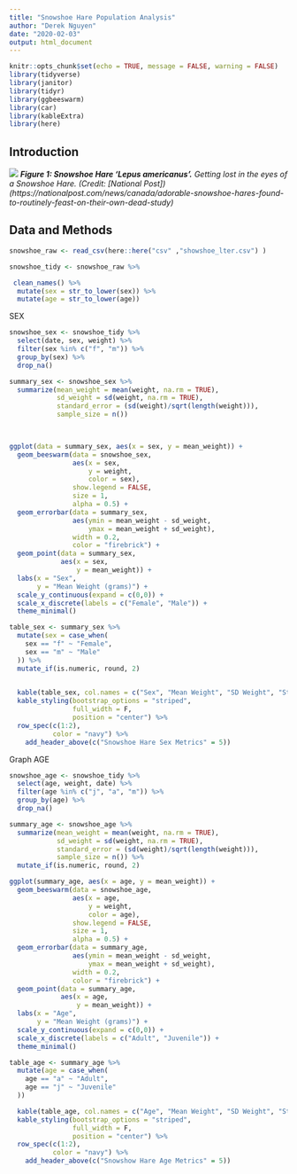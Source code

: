 ```yaml
---
title: "Snowshoe Hare Population Analysis"
author: "Derek Nguyen"
date: "2020-02-03"
output: html_document
---
```


```r
knitr::opts_chunk$set(echo = TRUE, message = FALSE, warning = FALSE)
library(tidyverse)
library(janitor)
library(tidyr)
library(ggbeeswarm)
library(car)
library(kableExtra)
library(here)
```

## Introduction


![](https://nationalpostcom.files.wordpress.com/2019/01/es_jackrabbit_2.jpg?w=640&quality=60&strip=all)
***Figure 1: Snowshoe Hare 'Lepus americanus'.*** *Getting lost in the eyes of a Snowshoe Hare. (Credit: [National Post])(https://nationalpost.com/news/canada/adorable-snowshoe-hares-found-to-routinely-feast-on-their-own-dead-study)*




## Data and Methods

```r
snowshoe_raw <- read_csv(here::here("csv" ,"showshoe_lter.csv") )
```

```r
snowshoe_tidy <- snowshoe_raw %>% 

 clean_names() %>% 
  mutate(sex = str_to_lower(sex)) %>% 
  mutate(age = str_to_lower(age)) 
```


 


SEX
```r
snowshoe_sex <- snowshoe_tidy %>% 
  select(date, sex, weight) %>% 
  filter(sex %in% c("f", "m")) %>% 
  group_by(sex) %>% 
  drop_na()

summary_sex <- snowshoe_sex %>% 
  summarize(mean_weight = mean(weight, na.rm = TRUE),
            sd_weight = sd(weight, na.rm = TRUE),
            standard_error = (sd(weight)/sqrt(length(weight))),
            sample_size = n())
            


ggplot(data = summary_sex, aes(x = sex, y = mean_weight)) +
  geom_beeswarm(data = snowshoe_sex, 
                aes(x = sex, 
                    y = weight, 
                    color = sex), 
                show.legend = FALSE,
                size = 1,
                alpha = 0.5) +
  geom_errorbar(data = summary_sex, 
                aes(ymin = mean_weight - sd_weight,
                    ymax = mean_weight + sd_weight),
                width = 0.2,
                color = "firebrick") +
  geom_point(data = summary_sex,
             aes(x = sex,
                 y = mean_weight)) +
  labs(x = "Sex",
       y = "Mean Weight (grams)") +
  scale_y_continuous(expand = c(0,0)) +
  scale_x_discrete(labels = c("Female", "Male")) +
  theme_minimal()
```

```r
table_sex <- summary_sex %>% 
  mutate(sex = case_when(
    sex == "f" ~ "Female",
    sex == "m" ~ "Male"
  )) %>% 
  mutate_if(is.numeric, round, 2)
  

  kable(table_sex, col.names = c("Sex", "Mean Weight", "SD Weight", "Standard Error", "Sample Size")) %>% 
  kable_styling(bootstrap_options = "striped",
                full_width = F,
                position = "center") %>% 
  row_spec(c(1:2),
           color = "navy") %>% 
    add_header_above(c("Snowshoe Hare Sex Metrics" = 5))
```






Graph AGE

```r
snowshoe_age <- snowshoe_tidy %>% 
  select(age, weight, date) %>% 
  filter(age %in% c("j", "a", "m")) %>% 
  group_by(age) %>% 
  drop_na()

summary_age <- snowshoe_age %>% 
  summarize(mean_weight = mean(weight, na.rm = TRUE),
            sd_weight = sd(weight, na.rm = TRUE),
            standard_error = (sd(weight)/sqrt(length(weight))),
            sample_size = n()) %>% 
  mutate_if(is.numeric, round, 2)

ggplot(summary_age, aes(x = age, y = mean_weight)) +
  geom_beeswarm(data = snowshoe_age, 
                aes(x = age, 
                    y = weight, 
                    color = age), 
                show.legend = FALSE,
                size = 1,
                alpha = 0.5) +
  geom_errorbar(data = summary_age, 
                aes(ymin = mean_weight - sd_weight,
                    ymax = mean_weight + sd_weight),
                width = 0.2,
                color = "firebrick") +
  geom_point(data = summary_age,
             aes(x = age,
                 y = mean_weight)) +
  labs(x = "Age",
       y = "Mean Weight (grams)") +
  scale_y_continuous(expand = c(0,0)) +
  scale_x_discrete(labels = c("Adult", "Juvenile")) +
  theme_minimal()
```


```r
table_age <- summary_age %>% 
  mutate(age = case_when(
    age == "a" ~ "Adult",
    age == "j" ~ "Juvenile"
  ))

  kable(table_age, col.names = c("Age", "Mean Weight", "SD Weight", "Standard Error", "Sample Size")) %>% 
  kable_styling(bootstrap_options = "striped",
                full_width = F,
                position = "center") %>% 
  row_spec(c(1:2),
           color = "navy") %>% 
    add_header_above(c("Snowshow Hare Age Metrics" = 5)) 
```






























